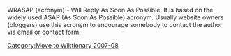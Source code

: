 [[Category:Move to Wiktionary 2007-08]]
WRASAP (acronym) - Will Reply As Soon As Possible. It is based on the widely used ASAP (As Soon As Possible) acronym. Usually website owners (bloggers) use  this acronym to encourage somebody to contact the author via email or contact form.